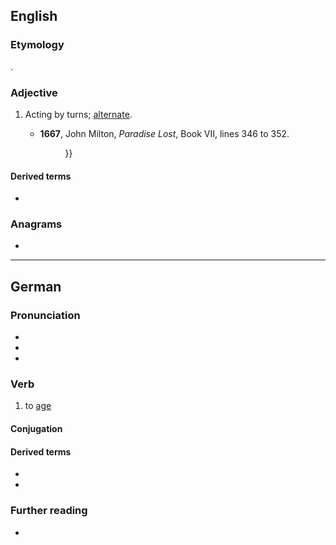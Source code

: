 {{also|Altern}}
==English==

===Etymology===
{{etyl|la|en}} {{lena}} {{m|la|alternus}}.

===Adjective===
{{en-adj|-}}

# {{lb|en|obsolete}} Acting by turns; [[alternate]].
#* '''1667''', John Milton, ''Paradise Lost'', Book VII, lines 346 to 352.
#*:{{quote|en|And God made two great lights, great for their use / To Man, the greater to have rule by day, / The less by night, '''altern''' ; and made the stars, / And set them in the firmament of Heaven / To illuminate the Earth, and rule the day / In their vicissitude, and rule the night, / And light from darkness to divide. {{...}}}}

====Derived terms====
* {{l|en|altern base}}

===Anagrams===
* {{anagrams|en|a=aelnrt|Antler|Lenart|antler|learnt|rental|ternal}}

----

==German==

===Pronunciation===
* {{IPA|de|/ˈʔaltɐn/}}
* {{audio|de|De-at-altern.ogg|Audio (Austria)}}
* {{audio|de|De-altern.ogg|Audio}}

===Verb===
{{de-verb-weak|altert|alterte|gealtert|auxiliary=sein}}

# to [[age]]

====Conjugation====
{{de-conj-weak-ern|alt|gealtert|s}}

====Derived terms====
* {{l|de|Altern}}
* {{l|de|Alterung}}

===Further reading===
* {{R:Duden}}